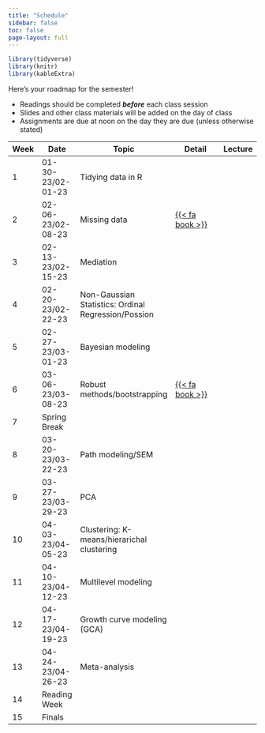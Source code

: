 ```yaml
---
title: "Schedule"
sidebar: false
toc: false
page-layout: full
---
```


```r
library(tidyverse)
library(knitr)
library(kableExtra)
```

::: schedule-page
Here's your roadmap for the semester!

<ul class="icon-list">

<li><i class="fas fa-book-reader"></i> Readings should be completed ***before*** each class session</li>

<li><i class="fas fa-tv"></i> Slides and other class materials will be added on the day of class</li>

<li><i class="fas fa-keyboard"></i> Assignments are due at noon on the day they are due (unless otherwise stated)</li>

</ul>
| Week  | Date              | Topic                                               | Detail                                            | Lecture  |
|-------|-------------------|-----------------------------------------------------|---------------------------------------------------|----------|
| 1     | 01-30-23/02-01-23 | Tidying data in R                                   |                                                   |          |
| 2     | 02-06-23/02-08-23 | Missing data                                        |        [{{<   fa book >}}](/schedule/03-week.qmd) |          |
| 3     | 02-13-23/02-15-23 | Mediation                                           |                                                   |          |
| 4     | 02-20-23/02-22-23 | Non-Gaussian Statistics: Ordinal Regression/Possion |                                                   |          |
| 5     | 02-27-23/03-01-23 | Bayesian modeling                                   |                                                   |          |
| 6     | 03-06-23/03-08-23 | Robust methods/bootstrapping                        | [{{<   fa book >}}](/schedule/03-week.qmd)        |          |
| 7     | Spring Break      |                                                     |                                                   |          |
| 8     | 03-20-23/03-22-23 | Path modeling/SEM                                   |                                                   |          |
| 9     | 03-27-23/03-29-23 | PCA                                                 |                                                   |          |
| 10    | 04-03-23/04-05-23 | Clustering: K-means/hierarichal clustering          |                                                   |          |
| 11    | 04-10-23/04-12-23 | Multilevel modeling                                 |                                                   |          |
| 12    | 04-17-23/04-19-23 | Growth curve modeling (GCA)                         |                                                   |          |
| 13    | 04-24-23/04-26-23 | Meta-analysis                                       |                                                   |          |
| 14    | Reading Week      |                                                     |                                                   |          |
| 15    | Finals            |                                                     |                                                   |          |
:::
